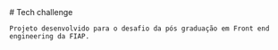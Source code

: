 
<Meta title="Tech Challenge" />

<div className="sb-container">
  <div className='sb-section-title'>
    # Tech challenge

    Projeto desenvolvido para o desafio da pós graduação em Front end engineering da FIAP.

  </div>
</div>
